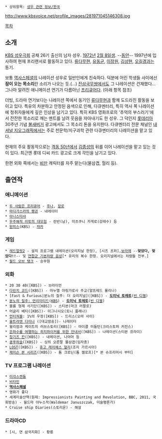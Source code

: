  * 상위항목: [[성우 관련 정보/한국]]

http://www.kbsvoice.net/profile_images/281971045146308.jpg

[[목차]]
== 소개 ==
[[KBS 성우극회]] 공채 26기 출신의 남자 성우. [[1972년]] [[2월 8일]]생. --[[동안]]-- 1997년에 입사하여 현재 프리랜서로 활동하고 있다. [[류다무현]], [[유동균]], [[이장원]], [[김상현(성우)|김상현]], [[오길경]]과는 동기.

보통 [[역사스페셜]]의 나레이션 성우로 일반인에게 친숙하다. 덕분에 어린 학생들 사이에선 '''잠이 오는 목소리'''란 소리가 나오는 듯.(…) [[진삼국무쌍]]에서도 그 나레이션은 건재했다... 그나마 알려진 애니메이션 연기가 다름아닌 [[두 사람은 프리큐어|프리큐어]]다. (아래 항목 참조)

더빙, 드라마 연기보다는 나레이션 쪽에서 동기인 [[류다무현]]과 함께 도드라진 활동을 보이고 있다. 특유의 차분하고 안정된 음색으로 인해, 다큐멘터리, 특히 역사 쪽 나레이션에 청취자들에게 깊은 인상을 남기고 있다. 특히 KBS 영화프로의 '추억의 부스러기'에서 잔잔한 목소리로 깨는 멘트를 날려 웃음을 자아내기도 한 성우. 그 덕인지 [[롯데리아]] 30주년 기념 [[불새버거]] 광고에서도 그 목소리 톤을 유지한다. 다큐멘터리 전문 채널인 [[내셔널 지오그래픽]]에서는 주로 천문학/지구과학 관련 다큐멘터리의 나레이션을 맡고 있다.

현재의 주요 활동작으로는 [[격동 50년]]에서 [[김종성]]의 뒤를 이어 나레이션을 맡고 있는 것이 있다. 최근엔 롯데 디씨 카드 광고로 크게 각인을 남기고 있다.

한편 외화 쪽에서는 [[비만]] 캐릭터를 자주 맡는다(물삼겹, 헐리 등).

== 출연작 ==
=== 애니메이션 ===
 * [[두 사람은 프리큐어]] - [[주나]], [[장로(두 사람은 프리큐어)|장로]]
 * [[마다가스카의 펭귄(영화)|마다가스카의 펭귄]] - 내레이터
 * [[아나스타샤(애니메이션)|아나스타샤]]
 * [[우주해적 미토의 대모험]] - 란반(남), 미츠쿠니 카게로(강태수) 등
 * [[원피스(만화)|원피스]](KBS) - [[챠카(원피스)|챠카]]

=== 게임 ===
 * [[레드얼럿2]] - 설치 프로그램 내레이션(오리지날 한정), [시즈 초퍼],[[보라매#s-5|보라매]] --'''맞았다, 맞았다!!'''-- 및 [[그리즐리|연합군 기본차량 음성]][* 유리의 복수 한정. 오리지널에서는 차량들 전부.] 
 * [[월드 오브 탱크]] - 승무원

=== 외화 ===
 * 20 30 40([KBS]) - 브라이언
 * [[다빈치 코드]]([KBS]) - 마누엘 아링가로사 주교(알프레드 몰리나)
 * [Fast & Furious|분노의 질주: 더 오리지널]([KBS]) - '''[[도미닉 토레토]]'''([[빈 디젤]])
 * [[Fast Five|분노의 질주: 언리미티드]]([[KBS]]) - '''[[도미닉 토레토]]'''([[빈 디젤]])
 * 블룸 형제 사기단([KBS]) - 스티븐(마크 러팔로)
 * 어글리 베티([KBS])- 이그나시오(토니 플레나) 
 * [[언터쳐블]]: 1%의 우정([KBS]) - 드리스(오마 사이)
 * [[울트라맨 다이나]] ([대교방송])- 나레이터
 * 윌리엄과 케이트의 러브스토리([KBS]) - 마이클 미들턴(크리스토퍼 커진스)
 * [[은하수를 여행하는 히치하이커를 위한 안내서]]([KBS]) - 나레이션(스티븐 프라이)
 * [[칭기즈 칸]]([KBS]) - 내레이션, 나야아 등
 * [[쿵푸허슬]]([KBS]) - 싱의 오른팔 물삼겹(임자총)
 * [[LOST]]([KBS]) - [[휴고 레이예스 헐리]](조지 가르시아)
 * [[제이슨 본 시리즈]]([KBS]) - 톰 크로닌(톰 캘로프)[* 본 슈프리머시 부터]

=== TV 프로그램 나레이션 ===
 * [[미각스캔들]]
 * [[비타민(KBS)|비타민]]
 * '''[[역사스페셜]]'''
 * 영화가 좋다
 * 세계미술산책(원제: Impressionists Painting and Revolution, BBC, 2011, 국회방송) - 윌드마 야누스작(Waldemar Januszczak, 미술평론가)
 * Cruise ship Diaries(스토리온) - 해설

=== 드라마CD ===
 * [시, 연 삼국지화] - 황룡
